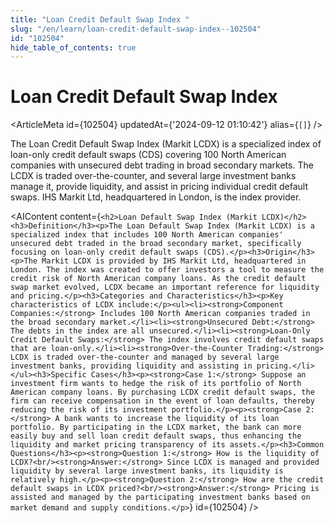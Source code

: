 ```yaml
---
title: "Loan Credit Default Swap Index "
slug: "/en/learn/loan-credit-default-swap-index--102504"
id: "102504"
hide_table_of_contents: true
---
```



# Loan Credit Default Swap Index 

<ArticleMeta id={102504} updatedAt={'2024-09-12 01:10:42'} alias={`[]`} />
<div className='border-solid border-b border-t-0 my-4 border-[var(--ifm-color-gray-300)]' />

The Loan Credit Default Swap Index (Markit LCDX) is a specialized index of loan-only credit default swaps (CDS) covering 100 North American companies with unsecured debt trading in broad secondary markets. The LCDX is traded over-the-counter, and several large investment banks manage it, provide liquidity, and assist in pricing individual credit default swaps. IHS Markit Ltd, headquartered in London, is the index provider.

<AIContent content={`<h2>Loan Default Swap Index (Markit LCDX)</h2><h3>Definition</h3><p>The Loan Default Swap Index (Markit LCDX) is a specialized index that includes 100 North American companies' unsecured debt traded in the broad secondary market, specifically focusing on loan-only credit default swaps (CDS).</p><h3>Origin</h3><p>The Markit LCDX is provided by IHS Markit Ltd, headquartered in London. The index was created to offer investors a tool to measure the credit risk of North American company loans. As the credit default swap market evolved, LCDX became an important reference for liquidity and pricing.</p><h3>Categories and Characteristics</h3><p>Key characteristics of LCDX include:</p><ul><li><strong>Component Companies:</strong> Includes 100 North American companies traded in the broad secondary market.</li><li><strong>Unsecured Debt:</strong> The debts in the index are all unsecured.</li><li><strong>Loan-Only Credit Default Swaps:</strong> The index involves credit default swaps that are loan-only.</li><li><strong>Over-the-Counter Trading:</strong> LCDX is traded over-the-counter and managed by several large investment banks, providing liquidity and assisting in pricing.</li></ul><h3>Specific Cases</h3><p><strong>Case 1:</strong> Suppose an investment firm wants to hedge the risk of its portfolio of North American company loans. By purchasing LCDX credit default swaps, the firm can receive compensation in the event of loan defaults, thereby reducing the risk of its investment portfolio.</p><p><strong>Case 2:</strong> A bank wants to increase the liquidity of its loan portfolio. By participating in the LCDX market, the bank can more easily buy and sell loan credit default swaps, thus enhancing the liquidity and market pricing transparency of its assets.</p><h3>Common Questions</h3><p><strong>Question 1:</strong> How is the liquidity of LCDX?<br/><strong>Answer:</strong> Since LCDX is managed and provided liquidity by several large investment banks, its liquidity is relatively high.</p><p><strong>Question 2:</strong> How are the credit default swaps in LCDX priced?<br/><strong>Answer:</strong> Pricing is assisted and managed by the participating investment banks based on market demand and supply conditions.</p>`} id={102504} />
